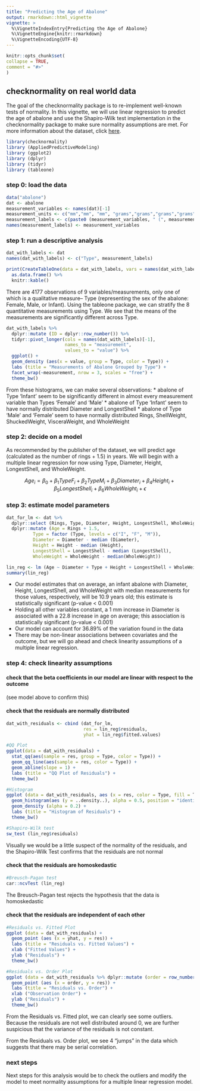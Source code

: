 ```yaml
---
title: "Predicting the Age of Abalone"
output: rmarkdown::html_vignette
vignette: >
  %\VignetteIndexEntry{Predicting the Age of Abalone}
  %\VignetteEngine{knitr::rmarkdown}
  %\VignetteEncoding{UTF-8}
---
```

  
  
```r
knitr::opts_chunk$set(
collapse = TRUE,
comment = "#>"
)
```

## checknormality on real world data
The goal of the checknormality package is to re-implement well-known tests of normality. In this vignette, we will use linear regression to predict the age of abalone and use the Shapiro-Wilk test implementation in the checknormality package to make sure normality assumptions are met. For more information about the dataset, click [here](http://archive.ics.uci.edu/ml/datasets/Abalone).

```r
library(checknormality)
library (AppliedPredictiveModeling)
library (ggplot2)
library (dplyr)
library (tidyr)
library (tableone)
```

### step 0: load the data
```r
data("abalone")
dat <- abalone
measurement_variables <- names(dat)[-1]
measurement_units <- c("mm","mm", "mm", "grams","grams","grams","grams","number of")
measurement_labels <- c(paste0 (measurement_variables, " (", measurement_units, ")"))
names(measurement_labels) <- measurement_variables
```

### step 1: run a descriptive analysis
```r
dat_with_labels <- dat
names(dat_with_labels) <- c("Type", measurement_labels)

print(CreateTableOne(data = dat_with_labels, vars = names(dat_with_labels)[-c(1)], strata = "Type", test = T, addOverall = T)) %>%
  as.data.frame() %>%
  knitr::kable()
```
There are 4177 observations of 9 variables/measurements, only one of which is a qualitative measure-- Type (representing the sex of the abalone: Female, Male, or Infant). Using the tableone package, we can stratify the 8 quantitative measurements using Type. We see that the means of the measurements are significantly different across Type.

```r
dat_with_labels %>%
  dplyr::mutate (ID = dplyr::row_number()) %>%
  tidyr::pivot_longer(cols = names(dat_with_labels)[-1],
                      names_to = "measurement",
                      values_to = "value") %>%
  ggplot() +
  geom_density (aes(x = value, group = Type, color = Type)) +
  labs (title = "Measurements of Abalone Grouped by Type") +
  facet_wrap(~measurement, nrow = 3, scales = "free") +
  theme_bw()

```

From these histograms, we can make several observations:
* abalone of Type 'Infant' seem to be significantly different in almost every measurement variable than Types 'Female' and 'Male'
* abalone of Type 'Infant' seem to have normally distributed Diameter and LongestShell
* abalone of Type 'Male' and 'Female' seem to have normally distributed Rings, ShellWeight, ShuckedWeight, VisceraWeight, and WholeWeight

### step 2: decide on a model 
As recommended by the publisher of the dataset, we will predict age (calculated as the number of rings + 1.5) in years. We will begin with a multiple linear regression for now using Type, Diameter, Height, LongestShell, and WholeWeight.

$$ Age_i = \beta_0 + \beta_1TypeF_i + \beta_2TypeM_i + \beta_3Diameter_i + \beta_4Height_i + \beta_5LongestShell_i + \beta_6WholeWeight_i + \epsilon$$

### step 3: estimate model parameters
``` r
dat_for_lm <- dat %>% 
  dplyr::select (Rings, Type, Diameter, Height, LongestShell, WholeWeight) %>%
  dplyr::mutate (Age = Rings + 1.5,
          Type = factor (Type, levels = c("I", "F", "M")),
          Diameter = Diameter - median (Diameter),
          Height = Height - median (Height),
          LongestShell = LongestShell - median (LongestShell),
          WholeWeight = WholeWeight - median(WholeWeight))

lin_reg <- lm (Age ~ Diameter + Type + Height + LongestShell + WholeWeight, data = dat_for_lm)
summary(lin_reg)
```
* Our model estimates that on average, an infant abalone with Diameter, Height, LongestShell, and WholeWeight with median measurements for those values, respectively, will be 10.9 years old; this estimate is statistically significant (p-value < 0.001)
* Holding all other variables constant, a 1 mm increase in Diameter is associated with a 22.8 increase in age on average; this association is statistically significant (p-value < 0.001)
* Our model can account for 36.89% of the variation found in the data
* There may be non-linear associations between covariates and the outcome, but we will go ahead and check linearity assumptions of a multiple linear regression.

### step 4: check linearity assumptions
#### check that the beta coefficients in our model are linear with respect to the outcome
(see model above to confirm this)

#### check that the residuals are normally distributed
``` r
dat_with_residuals <- cbind (dat_for_lm, 
                             res = lin_reg$residuals,
                             yhat = lin_reg$fitted.values)

#QQ Plot
ggplot(data = dat_with_residuals) + 
  stat_qq(aes(sample = res, group = Type, color = Type)) +
  geom_qq_line(aes(sample = res, color = Type)) +
  geom_abline(slope = 1) +
  labs (title = "QQ Plot of Residuals") +
  theme_bw()

#Histogram
ggplot (data = dat_with_residuals, aes (x = res, color = Type, fill = Type)) +
  geom_histogram(aes (y = ..density..), alpha = 0.5, position = "identity") +
  geom_density (alpha = 0.2) +
  labs (title = "Histogram of Residuals") +
  theme_bw()

#Shapiro-Wilk test
sw_test (lin_reg$residuals)
```
Visually we would be a little suspect of the normality of the residuals, and the Shapiro-Wilk Test confirms that the residuals are not normal

#### check that the residuals are homoskedastic
``` r
#Breusch-Pagan test
car::ncvTest (lin_reg)
```
The Breusch-Pagan test rejects the hypothesis that the data is homoskedastic

#### check that the residuals are independent of each other
``` r
#Residuals vs. Fitted Plot
ggplot (data = dat_with_residuals) +
  geom_point (aes (x = yhat, y = res)) +
  labs (title = "Residuals vs. Fitted Values") +
  xlab ("Fitted Values") +
  ylab ("Residuals") +
  theme_bw()

#Residuals vs. Order Plot
ggplot (data = dat_with_residuals %>% dplyr::mutate (order = row_number())) +
  geom_point (aes (x = order, y = res)) +
  labs (title = "Residuals vs. Order") +
  xlab ("Observation Order") +
  ylab ("Residuals") +
  theme_bw()

```
From the Residuals vs. Fitted plot, we can clearly see some outliers. Because the residuals are not well distributed around 0, we are further suspicious that the variance of the residuals is not constant. 

From the Residuals vs. Order plot, we see 4 "jumps" in the data which suggests that there may be serial correlation.

### next steps
Next steps for this analysis would be to check the outliers and modify the model to meet normality assumptions for a multiple linear regression model.
